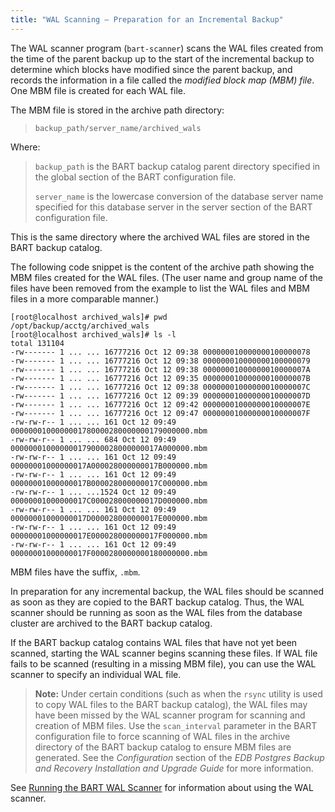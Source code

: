 ```yaml
---
title: "WAL Scanning – Preparation for an Incremental Backup"
---
```


<div id="wal_scanning_preparation_for_an_incremental_backup" class="registered_link"></div>


The WAL scanner program (`bart-scanner`) scans the WAL files created from the time of the parent backup up to the start of the incremental backup to determine which blocks have modified since the parent backup, and records the information in a file called the *modified block map (MBM) file*. One MBM file is created for each WAL file.

The MBM file is stored in the archive path directory:

> `backup_path/server_name/archived_wals`

Where:

> `backup_path` is the BART backup catalog parent directory specified in the global section of the BART configuration file.
>
> `server_name` is the lowercase conversion of the database server name specified for this database server in the server section of the BART configuration file.

This is the same directory where the archived WAL files are stored in the BART backup catalog.

The following code snippet is the content of the archive path showing the MBM files created for the WAL files. (The user name and group name of the files have been removed from the example to list the WAL files and MBM files in a more comparable manner.)

    [root@localhost archived_wals]# pwd
    /opt/backup/acctg/archived_wals
    [root@localhost archived_wals]# ls -l
    total 131104
    -rw------- 1 ... ... 16777216 Oct 12 09:38 000000010000000100000078
    -rw------- 1 ... ... 16777216 Oct 12 09:38 000000010000000100000079
    -rw------- 1 ... ... 16777216 Oct 12 09:38 00000001000000010000007A
    -rw------- 1 ... ... 16777216 Oct 12 09:35 00000001000000010000007B
    -rw------- 1 ... ... 16777216 Oct 12 09:38 00000001000000010000007C
    -rw------- 1 ... ... 16777216 Oct 12 09:39 00000001000000010000007D
    -rw------- 1 ... ... 16777216 Oct 12 09:42 00000001000000010000007E
    -rw------- 1 ... ... 16777216 Oct 12 09:47 00000001000000010000007F
    -rw-rw-r-- 1 ... ... 161 Oct 12 09:49 0000000100000001780000280000000179000000.mbm
    -rw-rw-r-- 1 ... ... 684 Oct 12 09:49 000000010000000179000028000000017A000000.mbm
    -rw-rw-r-- 1 ... ... 161 Oct 12 09:49 00000001000000017A000028000000017B000000.mbm
    -rw-rw-r-- 1 ... ... 161 Oct 12 09:49 00000001000000017B000028000000017C000000.mbm
    -rw-rw-r-- 1 ... ...1524 Oct 12 09:49 00000001000000017C000028000000017D000000.mbm
    -rw-rw-r-- 1 ... ... 161 Oct 12 09:49 00000001000000017D000028000000017E000000.mbm
    -rw-rw-r-- 1 ... ... 161 Oct 12 09:49 00000001000000017E000028000000017F000000.mbm
    -rw-rw-r-- 1 ... ... 161 Oct 12 09:49 00000001000000017F0000280000000180000000.mbm

MBM files have the suffix, `.mbm`.

In preparation for any incremental backup, the WAL files should be scanned as soon as they are copied to the BART backup catalog. Thus, the WAL scanner should be running as soon as the WAL files from the database cluster are archived to the BART backup catalog.

If the BART backup catalog contains WAL files that have not yet been scanned, starting the WAL scanner begins scanning these files. If WAL file fails to be scanned (resulting in a missing MBM file), you can use the WAL scanner to specify an individual WAL file.

> **Note:** Under certain conditions (such as when the `rsync` utility is used to copy WAL files to the BART backup catalog), the WAL files may have been missed by the WAL scanner program for scanning and creation of MBM files. Use the `scan_interval` parameter in the BART configuration file to force scanning of WAL files in the archive directory of the BART backup catalog to ensure MBM files are generated. See the *Configuration* section of the *EDB Postgres Backup and Recovery Installation and Upgrade Guide* for more information.


See [Running the BART WAL Scanner](../../04_using_bart/#running_the_bart_wal_scanner) for information about using the WAL scanner.

